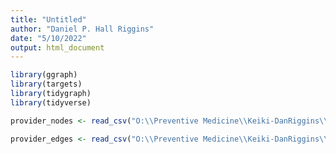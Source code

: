 ---
title: "Untitled"
author: "Daniel P. Hall Riggins"
date: "5/10/2022"
output: html_document
---

```{r}
library(ggraph)
library(targets)
library(tidygraph)
library(tidyverse)
```

```{r}
provider_nodes <- read_csv("O:\\Preventive Medicine\\Keiki-DanRiggins\\CountyCare Opioid Analgesic Prescriber\\p_attr_core.csv")

provider_edges <- read_csv("O:\\Preventive Medicine\\Keiki-DanRiggins\\CountyCare Opioid Analgesic Prescriber\\Providers_Edgelist.csv")


```

